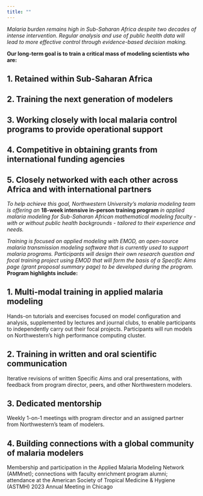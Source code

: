 ---
title: ""
---
:::{.column-page}
*Malaria burden remains high in Sub-Saharan Africa despite two decades of intense intervention. Regular analysis and use of public health data will lead to more effective control through evidence-based decision making.*

**Our long-term goal is to train a critical mass of modeling scientists who are:**

:::{.callout-note appearance="minimal"}
## 1. Retained within Sub-Saharan Africa
:::
:::{.callout-note appearance="minimal"}
## 2. Training the next generation of modelers
:::
:::{.callout-note appearance="minimal"}
## 3. Working closely with local malaria control programs to provide operational support
:::
:::{.callout-note appearance="minimal"}
## 4. Competitive in obtaining grants from international funding agencies
:::
:::{.callout-note appearance="minimal"}
## 5. Closely networked with each other across Africa and with international partners
:::

*To help achieve this goal, Northwestern University’s malaria modeling team is offering an* **18-week intensive in-person training program** *in applied malaria modeling for Sub-Saharan African mathematical modeling faculty - with or without public health backgrounds - tailored to their experience and needs.*

*Training is focused on applied modeling with EMOD, an open-source malaria transmission modeling software that is currently used to support malaria programs. Participants will design their own research question and focal training project using EMOD that will form the basis of a Specific Aims page (grant proposal summary page) to be developed during the program.* 
**Program highlights include:** 

:::{.callout-important appearance="minimal"}
## 1. Multi-modal training in applied malaria modeling
Hands-on tutorials and exercises focused on model  configuration and analysis, supplemented by lectures and journal clubs, to enable participants to  independently carry out their focal projects. Participants will run models on Northwestern’s high performance computing cluster.  
:::

:::{.callout-important appearance="minimal"}
## 2. Training in written and oral scientific communication
Iterative revisions of written Specific Aims and  oral presentations, with feedback from program director, peers, and other Northwestern modelers. 
:::
:::{.callout-important appearance="minimal"}
## 3. Dedicated mentorship
Weekly 1-on-1 meetings with program director and an assigned partner from  Northwestern’s team of modelers. 
:::
:::{.callout-important appearance="minimal"}
## 4. Building connections with a global community of malaria modelers
Membership and participation in  the Applied Malaria Modeling Network (AMMnet); connections with faculty enrichment program alumni;  attendance at the American Society of Tropical Medicine & Hygiene (ASTMH) 2023 Annual Meeting in  Chicago
:::

:::